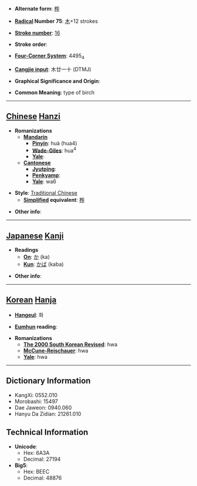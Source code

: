 * '''Alternate form''': [[桦]]

* '''[[Wiktionary:Chinese radical index| Radical]] Number 75''': [[Wiktionary:Chinese radical index 木|木]]+12 strokes

* '''[[Wiktionary:Chinese total strokes index|Stroke number]]''': [[Wiktionary:Chinese total strokes index 16|16]]

* '''Stroke order''': 

* '''[[Wiktionary:Chinese four corner index|Four-Corner System]]''': 4495<sub>4</sub>

* '''[[Wiktionary:Chinese Cangjie index|Cangjie input]]''': 木廿一十 (DTMJ)

* '''Graphical Significance and Origin''': 

* '''Common Meaning''': type of birch

----

== [[Chinese]] [[Hanzi]] ==

* '''Romanizations'''
** '''[[Mandarin]]'''
*** '''[[Pinyin]]''': huà (hua4)
*** '''[[Wade-Giles]]''': hua<sup>4</sup>
*** '''[[Yale]]''': 
** '''[[Cantonese]]'''
*** '''[[Jyutping]]''':
*** '''[[Penkyamp]]''': 
*** '''[[Yale]]''': wa6

* '''Style''': [[Traditional Chinese]] 
** '''[[Simplified Chinese|Simplified]] equivalent''': [[桦]]

* '''Other info''': 

----

== [[Japanese]] [[Kanji]] ==

* '''Readings'''
** '''[[On]]''': [[か]] (ka)
** '''[[Kun]]''': [[かば]] (kaba)

* '''Other info''':  

----

== [[Korean]] [[Hanja]] ==

* '''[[Hangeul]]''': 화

* '''[[Eumhun]] reading''': 

* '''Romanizations'''
** '''[[The 2000 South Korean Revised Romanization|The 2000 South Korean Revised]]''': hwa
** '''[[McCune-Reischauer]]''': hwa
** '''[[Yale]]''': hwa

----

== Dictionary Information ==

* KangXi: 0552.010
* Morobashi: 15497
* Dae Jaweon: 0940.060
* Hanyu Da Zidian: 21261.010

== Technical Information ==

* '''Unicode''':
** Hex: 6A3A
** Decimal: 27194
* '''Big5''':
** Hex: BEEC
** Decimal: 48876
